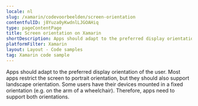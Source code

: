 ```yaml
---
locale: nl
slug: /xamarin/codevoorbeelden/screen-orientation
contentfulID: j8Yuza0yKwdnlLJGOAHiq
type: pageContentPage
title: Screen orientation on Xamarin
shortDescription: Apps should adapt to the preferred display orientation of the user.
platformFilter: Xamarin
layout: Layout - Code samples
tag: Xamarin code sample
---
```


Apps should adapt to the preferred display orientation of the user. Most apps restrict the screen to portrait orientation, but they should also support landscape orientation. Some users have their devices mounted in a fixed orientation (e.g. on the arm of a wheelchair). Therefore, apps need to support both orientations.

<CodeSample id="screen-orientation" locale="nl" platform="xamarin"/>